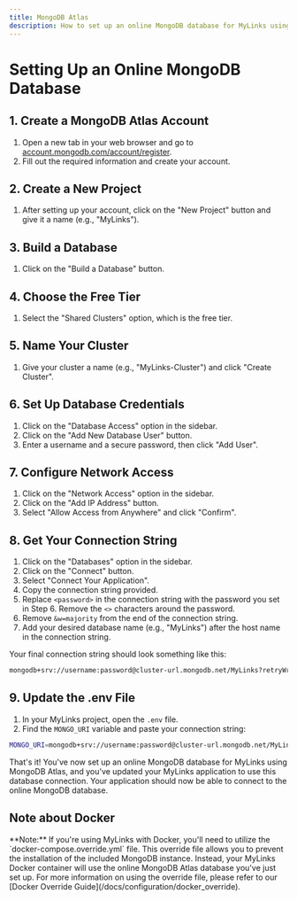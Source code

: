 ```yaml
---
title: MongoDB Atlas
description: How to set up an online MongoDB database for MyLinks using MongoDB Atlas
---
```


# Setting Up an Online MongoDB Database

## 1. Create a MongoDB Atlas Account
1. Open a new tab in your web browser and go to [account.mongodb.com/account/register](https://account.mongodb.com/account/register).
2. Fill out the required information and create your account.

## 2. Create a New Project
1. After setting up your account, click on the "New Project" button and give it a name (e.g., "MyLinks").

## 3. Build a Database
1. Click on the "Build a Database" button.

## 4. Choose the Free Tier
1. Select the "Shared Clusters" option, which is the free tier.

## 5. Name Your Cluster
1. Give your cluster a name (e.g., "MyLinks-Cluster") and click "Create Cluster".

## 6. Set Up Database Credentials
1. Click on the "Database Access" option in the sidebar.
2. Click on the "Add New Database User" button.
3. Enter a username and a secure password, then click "Add User".

## 7. Configure Network Access
1. Click on the "Network Access" option in the sidebar.
2. Click on the "Add IP Address" button.
3. Select "Allow Access from Anywhere" and click "Confirm".

## 8. Get Your Connection String
1. Click on the "Databases" option in the sidebar.
2. Click on the "Connect" button.
3. Select "Connect Your Application".
4. Copy the connection string provided.
5. Replace `<password>` in the connection string with the password you set in Step 6. Remove the `<>` characters around the password.
6. Remove `&w=majority` from the end of the connection string.
7. Add your desired database name (e.g., "MyLinks") after the host name in the connection string.

Your final connection string should look something like this:

```sh filename="Connection String"
mongodb+srv://username:password@cluster-url.mongodb.net/MyLinks?retryWrites=true
```

## 9. Update the .env File
1. In your MyLinks project, open the `.env` file.
2. Find the `MONGO_URI` variable and paste your connection string:

```sh filename=".env"
MONGO_URI=mongodb+srv://username:password@cluster-url.mongodb.net/MyLinks?retryWrites=true
```

That's it! You've now set up an online MongoDB database for MyLinks using MongoDB Atlas, and you've updated your MyLinks application to use this database connection. Your application should now be able to connect to the online MongoDB database.

## Note about Docker

<Callout type="note" title="Docker">
**Note:** If you're using MyLinks with Docker, you'll need to utilize the `docker-compose.override.yml` file. This override file allows you to prevent the installation of the included MongoDB instance. Instead, your MyLinks Docker container will use the online MongoDB Atlas database you've just set up. For more information on using the override file, please refer to our [Docker Override Guide](/docs/configuration/docker_override).
</Callout>

